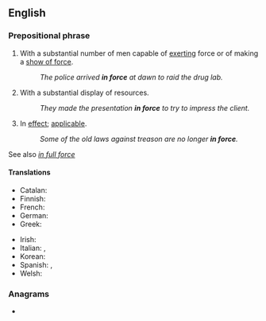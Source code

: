 {{also|inforce}}
==English==

===Prepositional phrase===
{{en-PP}}

# With a substantial number of men capable of [[exerting]] force or of making a [[show of force]].
#: ''The police arrived '''in force''' at dawn to raid the drug lab.''
# With a substantial display of resources.
#: ''They made the presentation '''in force''' to try to impress the client.''
# {{lb|en|law|insurance}} In [[effect]]; [[applicable]].
#: ''Some of the old laws against treason are no longer '''in force'''.''

See also ''[[in full force]]''
====Translations====
{{trans-top|applicable}}
* Catalan: {{t|ca|vigent}}
* Finnish: {{t|fi|voimassa}}
* French: {{t+|fr|en vigueur}}
* German: {{t+|de|in Kraft}}
* Greek: {{t|el|εν ισχύι}}
{{trans-mid}}
* Irish: {{t|ga|i bhfeidhm}}
* Italian: {{t+|it|vigente}}, {{t|it|in vigore}}
* Korean: {{t|ko|유효한}}
* Spanish: {{t|es|en vigor}}, {{t+|es|vigente}}
* Welsh: {{t|cy|mewn grym}}
{{trans-bottom}}

===Anagrams===
* {{anagrams|en|a=cefinor|conifer|fir-cone|force in}}